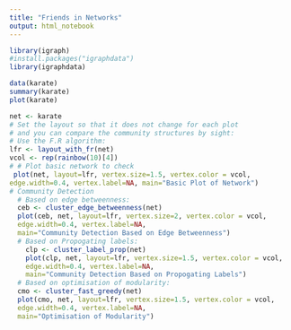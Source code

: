 ```yaml
---
title: "Friends in Networks"
output: html_notebook
---
```




```r
library(igraph)
#install.packages("igraphdata")
library(igraphdata)
```

```r
data(karate)
summary(karate)
plot(karate)
```

```r
net <- karate
# Set the layout so that it does not change for each plot
# and you can compare the community structures by sight:
# Use the F.R algorithm:
lfr <- layout_with_fr(net)
vcol <- rep(rainbow(10)[4])
# # Plot basic network to check
 plot(net, layout=lfr, vertex.size=1.5, vertex.color = vcol,
edge.width=0.4, vertex.label=NA, main="Basic Plot of Network")
# Community Detection
  # Based on edge betweenness:
  ceb <- cluster_edge_betweenness(net)
  plot(ceb, net, layout=lfr, vertex.size=2, vertex.color = vcol,
  edge.width=0.4, vertex.label=NA,
  main="Community Detection Based on Edge Betweenness")
  # Based on Propogating labels:
    clp <- cluster_label_prop(net)
    plot(clp, net, layout=lfr, vertex.size=1.5, vertex.color = vcol,
    edge.width=0.4, vertex.label=NA,
    main="Community Detection Based on Propogating Labels")
  # Based on optimisation of modularity:
  cmo <- cluster_fast_greedy(net)
  plot(cmo, net, layout=lfr, vertex.size=1.5, vertex.color = vcol,
  edge.width=0.4, vertex.label=NA,
  main="Optimisation of Modularity")

```

